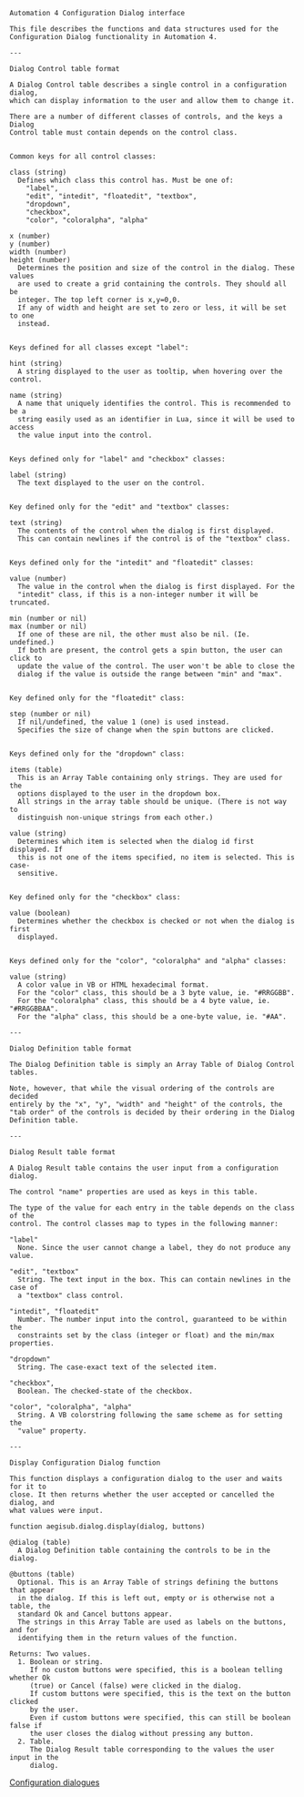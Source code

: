 {{todo|Wikify this}}

<pre>Automation 4 Configuration Dialog interface

This file describes the functions and data structures used for the
Configuration Dialog functionality in Automation 4.

---

Dialog Control table format

A Dialog Control table describes a single control in a configuration dialog,
which can display information to the user and allow them to change it.

There are a number of different classes of controls, and the keys a Dialog
Control table must contain depends on the control class.


Common keys for all control classes:

class (string)
  Defines which class this control has. Must be one of:
    "label",
    "edit", "intedit", "floatedit", "textbox",
    "dropdown",
    "checkbox",
    "color", "coloralpha", "alpha"

x (number)
y (number)
width (number)
height (number)
  Determines the position and size of the control in the dialog. These values
  are used to create a grid containing the controls. They should all be
  integer. The top left corner is x,y=0,0.
  If any of width and height are set to zero or less, it will be set to one
  instead.


Keys defined for all classes except "label":

hint (string)
  A string displayed to the user as tooltip, when hovering over the control.

name (string)
  A name that uniquely identifies the control. This is recommended to be a
  string easily used as an identifier in Lua, since it will be used to access
  the value input into the control.


Keys defined only for "label" and "checkbox" classes:

label (string)
  The text displayed to the user on the control.


Key defined only for the "edit" and "textbox" classes:

text (string)
  The contents of the control when the dialog is first displayed.
  This can contain newlines if the control is of the "textbox" class.


Keys defined only for the "intedit" and "floatedit" classes:

value (number)
  The value in the control when the dialog is first displayed. For the
  "intedit" class, if this is a non-integer number it will be truncated.

min (number or nil)
max (number or nil)
  If one of these are nil, the other must also be nil. (Ie. undefined.)
  If both are present, the control gets a spin button, the user can click to
  update the value of the control. The user won't be able to close the
  dialog if the value is outside the range between "min" and "max".
  

Key defined only for the "floatedit" class:

step (number or nil)
  If nil/undefined, the value 1 (one) is used instead.
  Specifies the size of change when the spin buttons are clicked.


Keys defined only for the "dropdown" class:

items (table)
  This is an Array Table containing only strings. They are used for the
  options displayed to the user in the dropdown box.
  All strings in the array table should be unique. (There is not way to
  distinguish non-unique strings from each other.)

value (string)
  Determines which item is selected when the dialog id first displayed. If
  this is not one of the items specified, no item is selected. This is case-
  sensitive.


Key defined only for the "checkbox" class:

value (boolean)
  Determines whether the checkbox is checked or not when the dialog is first
  displayed.


Keys defined only for the "color", "coloralpha" and "alpha" classes:

value (string)
  A color value in VB or HTML hexadecimal format.
  For the "color" class, this should be a 3 byte value, ie. "#RRGGBB".
  For the "coloralpha" class, this should be a 4 byte value, ie. "#RRGGBBAA".
  For the "alpha" class, this should be a one-byte value, ie. "#AA".

---

Dialog Definition table format

The Dialog Definition table is simply an Array Table of Dialog Control tables.

Note, however, that while the visual ordering of the controls are decided
entirely by the "x", "y", "width" and "height" of the controls, the
"tab order" of the controls is decided by their ordering in the Dialog
Definition table.

---

Dialog Result table format

A Dialog Result table contains the user input from a configuration dialog.

The control "name" properties are used as keys in this table.

The type of the value for each entry in the table depends on the class of the
control. The control classes map to types in the following manner:

"label"
  None. Since the user cannot change a label, they do not produce any value.

"edit", "textbox"
  String. The text input in the box. This can contain newlines in the case of
  a "textbox" class control.

"intedit", "floatedit"
  Number. The number input into the control, guaranteed to be within the
  constraints set by the class (integer or float) and the min/max properties.

"dropdown"
  String. The case-exact text of the selected item.

"checkbox",
  Boolean. The checked-state of the checkbox.

"color", "coloralpha", "alpha"
  String. A VB colorstring following the same scheme as for setting the
  "value" property.

---

Display Configuration Dialog function

This function displays a configuration dialog to the user and waits for it to
close. It then returns whether the user accepted or cancelled the dialog, and
what values were input.

function aegisub.dialog.display(dialog, buttons)

@dialog (table)
  A Dialog Definition table containing the controls to be in the dialog.

@buttons (table)
  Optional. This is an Array Table of strings defining the buttons that appear
  in the dialog. If this is left out, empty or is otherwise not a table, the
  standard Ok and Cancel buttons appear.
  The strings in this Array Table are used as labels on the buttons, and for
  identifying them in the return values of the function.

Returns: Two values.
  1. Boolean or string.
     If no custom buttons were specified, this is a boolean telling whether Ok
     (true) or Cancel (false) were clicked in the dialog.
     If custom buttons were specified, this is the text on the button clicked
     by the user.
	 Even if custom buttons were specified, this can still be boolean false if
	 the user closes the dialog without pressing any button.
  2. Table.
     The Dialog Result table corresponding to the values the user input in the
     dialog.</pre>

[[Category:Lua Reference|Configuration dialogues]]